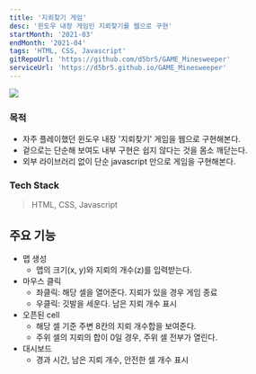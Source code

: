 ```yaml
---
title: '지뢰찾기 게임'
desc: '윈도우 내장 게임인 지뢰찾기를 웹으로 구현'
startMonth: '2021-03'
endMonth: '2021-04'
tags: 'HTML, CSS, Javascript'
gitRepoUrl: 'https://github.com/d5br5/GAME_Minesweeper'
serviceUrl: 'https://d5br5.github.io/GAME_Minesweeper'
---
```


![](https://user-images.githubusercontent.com/40906871/143425699-118edb42-cf06-4813-9bc7-9bdd492f8bca.JPG)

### 목적

- 자주 플레이했던 윈도우 내장 '지뢰찾기' 게임을 웹으로 구현해본다.
- 겉으로는 단순해 보여도 내부 구현은 쉽지 않다는 것을 몸소 깨닫는다.
- 외부 라이브러리 없이 단순 javascript 만으로 게임을 구현해본다.

### Tech Stack

> HTML, CSS, Javascript

## 주요 기능

- 맵 생성
  - 맵의 크기(x, y)와 지뢰의 개수(z)를 입력받는다.
- 마우스 클릭
  - 좌클릭: 해당 셀을 열어준다. 지뢰가 있을 경우 게임 종료
  - 우클릭: 깃발을 세운다. 남은 지뢰 개수 표시
- 오픈된 cell
  - 해당 셀 기준 주변 8칸의 지뢰 개수합을 보여준다.
  - 주위 셀의 지뢰의 합이 0일 경우, 주위 셀 전부가 열린다.
- 대시보드
  - 경과 시간, 남은 지뢰 개수, 안전한 셀 개수 표시